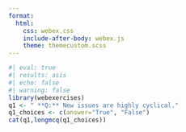 ```yaml
---
format:
  html:
    css: webex.css
    include-after-body: webex.js
    theme: themecustom.scss
---
```



```r
#| eval: true
#| results: asis
#| echo: false
#| warning: false
library(webexercises)
q1 <- " **Q:** New issues are highly cyclical."
q1_choices <- c(answer="True", "False")
cat(q1,longmcq(q1_choices))
```

